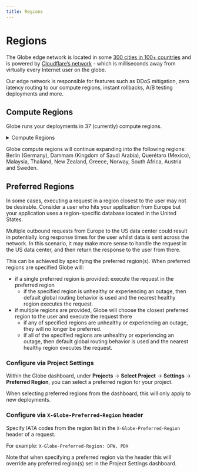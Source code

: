 ```yaml
---
title: Regions
---
```


# Regions

The Globe edge network is located in some [300 cities in 100+ countries](https://www.cloudflare.com/en-gb/network/) and is powered by [Cloudflare’s network][cloudflare-network-url] - which is milliseconds away from virtually every Internet user on the globe.

Our edge network is responsible for features such as DDoS mitigation, zero latency routing to our compute regions, instant rollbacks, A/B testing deployments and more.

## Compute Regions

Globe runs your deployments in 37 (currently) compute regions.

<details>
  <summary>Compute Regions</summary>

| **Region**              | **Country**    | **Continent** |
| ----------------------- | -------------- | ------------- |
| MAD (Madrid)            | Spain          | Europe        |
| BRU (Belgium)           | Belgium        | Europe        |
| AMS (Netherlands)       | Netherlands    | Europe        |
| MXP (Milan)             | Italy          | Europe        |
| CDG (Paris)             | France         | Europe        |
| TPE (Taiwan)            | Taiwan         | Asia          |
| NRT (Tokyo)             | Japan          | Asia          |
| KIX (Osaka)             | Japan          | Asia          |
| HEL (Finland)           | Finland        | Europe        |
| TLV (Tel Aviv)          | Israel         | Asia          |
| DSM (Iowa)              | United States  | North America |
| CHS (South Carolina)    | United States  | North America |
| IAD (Northern Virginia) | United States  | North America |
| CMH (Columbus)          | United States  | North America |
| DFW (Dallas)            | United States  | North America |
| PDX (Oregon)            | United States  | North America |
| HKG (Hong Kong)         | Hong Kong      | Asia          |
| ICN (Seoul)             | South Korea    | Asia          |
| SIN (Singapore)         | Singapore      | Asia          |
| CGK (Jakarta)           | Indonesia      | Asia          |
| BOM (Mumbai)            | India          | Asia          |
| DEL (Delhi)             | India          | Asia          |
| SYD (Sydney)            | Australia      | Oceania       |
| MEL (Melbourne)         | Australia      | Oceania       |
| WAW (Warsaw)            | Poland         | Europe        |
| TRN (Turin)             | Italy          | Europe        |
| LHR (London)            | United Kingdom | Europe        |
| FRA (Frankfurt)         | Germany        | Europe        |
| ZRH (Zurich)            | Switzerland    | Europe        |
| DOH (Doha)              | Qatar          | Asia          |
| YUL (Montreal)          | Canada         | North America |
| YYZ (Toronto)           | Canada         | North America |
| GRU (Sao Paulo)         | Brazil         | South America |
| SCL (Santiago)          | Chile          | South America |
| LAX (Los Angeles)       | United States  | North America |
| SLC (Salt Lake City)    | United States  | North America |
| LAS (Las Vegas)         | United States  | North America |

</details>

Globe compute regions will continue expanding into the following regions: Berlin (Germany), Dammam (Kingdom of Saudi Arabia), Querétaro (Mexico), Malaysia, Thailand, New Zealand, Greece, Norway, South Africa, Austria and Sweden.

## Preferred Regions

In some cases, executing a request in a region closest to the user may not be desirable. Consider a user who hits your application from Europe but your application uses a region-specific database located in the United States.

Multiple outbound requests from Europe to the US data center could result in potentially long response times for
the user whilst data is sent across the network. In this scenario, it may make more sense to handle the request in the US data center, and then
return the response to the user from there.

This can be achieved by specifying the preferred region(s). When preferred regions are specified Globe will:

- if a single preferred region is provided: execute the request in the preferred region
  - if the specified region is unhealthy or experiencing an outage, then default global routing behavior is used and the nearest healthy region executes the request.
- if multiple regions are provided, Globe will choose the closest preferred region to the user and execute the request there
  - if any of specified regions are unhealthy or experiencing an outage, they will no longer be preferred.
  - if all of the specified regions are unhealthy or experiencing an outage, then default global routing behavior is used and the nearest healthy region executes the request.

### Configure via Project Settings

Within the Globe dashboard, under **Projects** -> **Select Project** -> **Settings** -> **Preferred Region**, you can select a preferred region for your project.

When selecting preferred regions from the dashboard, this will only apply to new deployments.

### Configure via `X-Globe-Preferred-Region` header

Specify IATA codes from the region list in the `X-Globe-Preferred-Region` header of a request.

For example: `X-Globe-Preferred-Region: DFW, PDX`

Note that when specifying a preferred region via the header this will override any preferred region(s) set in the Project Settings dashboard.

[cloudflare-network-url]: https://www.cloudflare.com/network/
